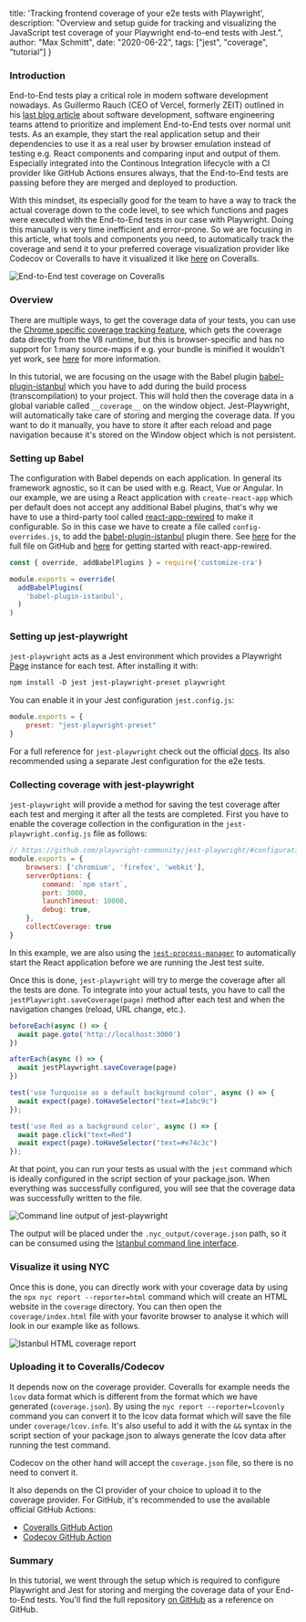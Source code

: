   title: 'Tracking frontend coverage of your e2e tests with Playwright',
  description: "Overview and setup guide for tracking and visualizing the JavaScript test coverage of your Playwright end-to-end tests with Jest.",
  author: "Max Schmitt",
  date: "2020-06-22",
  tags: ["jest", "coverage", "tutorial"]
}

### Introduction

End-to-End tests play a critical role in modern software development nowadays. As Guillermo Rauch (CEO of Vercel, formerly ZEIT) outlined in his [last blog article](https://rauchg.com/2020/develop-preview-test) about software development, software engineering teams attend to prioritize and implement End-to-End tests over normal unit tests. As an example, they start the real application setup and their dependencies to use it as a real user by browser emulation instead of testing e.g. React components and comparing input and output of them. Especially integrated into the Continous Integration lifecycle with a CI provider like GitHub Actions ensures always, that the End-to-End tests are passing before they are merged and deployed to production.

With this mindset, its especially good for the team to have a way to track the actual coverage down to the code level, to see which functions and pages were executed with the End-to-End tests in our case with Playwright. Doing this manually is very time inefficient and error-prone. So we are focusing in this article, what tools and components you need, to automatically track the coverage and send it to your preferred coverage visualization provider like Codecov or Coveralls to have it visualized it like [here](https://coveralls.io/builds/31569579/source?filename=create-react-app-coverage/src/App.tsx) on Coveralls.

<img src="/blog/tracking-frontend-coverage-with-playwright/coverage.png" alt="End-to-End test coverage on Coveralls" />

### Overview

There are multiple ways, to get the coverage data of your tests, you can use the [Chrome specific coverage tracking feature](https://playwright.dev/#version=v1.1.1&path=docs%2Fapi.md&q=class-chromiumcoverage), which gets the coverage data directly from the V8 runtime, but this is browser-specific and has no support for 1:many source-maps if e.g. your bundle is minified it wouldn't yet work, see [here](https://github.com/istanbuljs/v8-to-istanbul/issues/21) for more information.

In this tutorial, we are focusing on the usage with the Babel plugin [babel-plugin-istanbul](https://github.com/istanbuljs/babel-plugin-istanbul) which you have to add during the build process (transcompilation) to your project. This will hold then the coverage data in a global variable called `__coverage__` on the window object. Jest-Playwright, will automatically take care of storing and merging the coverage data. If you want to do it manually, you have to store it after each reload and page navigation because it's stored on the Window object which is not persistent.

### Setting up Babel

The configuration with Babel depends on each application. In general its framework agnostic, so it can be used with e.g. React, Vue or Angular. In our example, we are using a React application with `create-react-app` which per default does not accept any additional Babel plugins, that's why we have to use a third-party tool called [react-app-rewired](https://github.com/timarney/react-app-rewired#how-to-rewire-your-create-react-app-project) to make it configurable. So in this case we have to create a file called `config-overrides.js`, to add the [babel-plugin-istanbul](https://github.com/istanbuljs/babel-plugin-istanbul) plugin there. See [here](https://github.com/playwright-community/playwright-jest-examples/blob/master/create-react-app-coverage/config-overrides.js) for the full file on GitHub and [here](https://github.com/timarney/react-app-rewired#how-to-rewire-your-create-react-app-project) for getting started with react-app-rewired.

```js
const { override, addBabelPlugins } = require('customize-cra')

module.exports = override(
  addBabelPlugins(
    'babel-plugin-istanbul',
  )
)
```

### Setting up jest-playwright

`jest-playwright` acts as a Jest environment which provides a Playwright [Page](https://playwright.dev/#version=v1.1.1&path=docs%2Fapi.md&q=class-page) instance for each test. After installing it with:

```txt
npm install -D jest jest-playwright-preset playwright
```

You can enable it in your Jest configuration `jest.config.js`:

```js
module.exports = {
    preset: "jest-playwright-preset"
}
```

For a full reference for `jest-playwright` check out the official [docs](https://github.com/playwright-community/jest-playwright#readme). Its also recommended using a separate Jest configuration for the e2e tests.

### Collecting coverage with jest-playwright

`jest-playwright` will provide a method for saving the test coverage after each test and merging it after all the tests are completed. First you have to enable the coverage collection in the configuration in the `jest-playwright.config.js` file as follows:

```js
// https://github.com/playwright-community/jest-playwright/#configuration
module.exports = {
    browsers: ['chromium', 'firefox', 'webkit'],
    serverOptions: {
        command: `npm start`,
        port: 3000,
        launchTimeout: 10000,
        debug: true,
    },
    collectCoverage: true
}
```

In this example, we are also using the [`jest-process-manager`](https://github.com/playwright-community/jest-process-manager#readme) to automatically start the React application before we are running the Jest test suite.

Once this is done, `jest-playwright` will try to merge the coverage after all the tests are done. To integrate into your actual tests, you have to call the `jestPlaywright.saveCoverage(page)` method after each test and when the navigation changes (reload, URL change, etc.).

```js
beforeEach(async () => {
  await page.goto('http://localhost:3000')
})

afterEach(async () => {
  await jestPlaywright.saveCoverage(page)
})

test('use Turquoise as a default background color', async () => {
  await expect(page).toHaveSelector("text=#1abc9c")
});

test('use Red as a background color', async () => {
  await page.click("text=Red")
  await expect(page).toHaveSelector("text=#e74c3c")
});
```

At that point, you can run your tests as usual with the `jest` command which is ideally configured in the script section of your package.json. When everything was successfully configured, you will see that the coverage data was successfully written to the file.

<img src="/blog/tracking-frontend-coverage-with-playwright/result.png" alt="Command line output of jest-playwright" />

The output will be placed under the `.nyc_output/coverage.json` path, so it can be consumed using the [Istanbul command line interface](https://github.com/istanbuljs/nyc#readme).

### Visualize it using NYC

Once this is done, you can directly work with your coverage data by using the `npx nyc report --reporter=html` command which will create an HTML website in the `coverage` directory. You can then open the `coverage/index.html` file with your favorite browser to analyse it which will look in our example like as follows.

<img src="/blog/tracking-frontend-coverage-with-playwright/istanbul.png" alt="Istanbul HTML coverage report" />

### Uploading it to Coveralls/Codecov

It depends now on the coverage provider. Coveralls for example needs the `lcov` data format which is different from the format which we have generated (`coverage.json`). By using the `nyc report --reporter=lcovonly` command you can convert it to the lcov data format which will save the file under `coverage/lcov.info`. It's also useful to add it with the `&&` syntax in the script section of your package.json to always generate the lcov data after running the test command.

Codecov on the other hand will accept the `coverage.json` file, so there is no need to convert it.

It also depends on the CI provider of your choice to upload it to the coverage provider. For GitHub, it's recommended to use the available official GitHub Actions:

- [Coveralls GitHub Action](https://github.com/marketplace/actions/coveralls-github-action)
- [Codecov GitHub Action](https://github.com/marketplace/actions/codecov)

### Summary

In this tutorial, we went through the setup which is required to configure Playwright and Jest for storing and merging the coverage data of your End-to-End tests. You'll find the full repository [on GitHub](https://github.com/playwright-community/playwright-jest-examples/tree/master/create-react-app-coverage) as a reference on GitHub.
